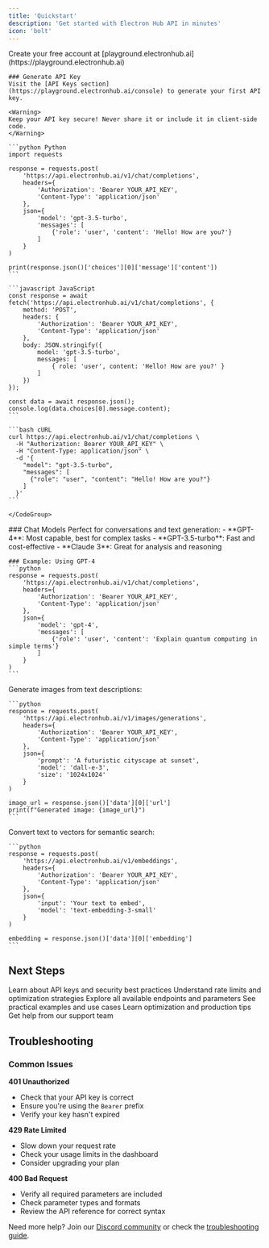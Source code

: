 ```yaml
---
title: 'Quickstart'
description: 'Get started with Electron Hub API in minutes'
icon: 'bolt'
---
```


<Steps>
  <Step title="Get Your API Key">
    Create your free account at [playground.electronhub.ai](https://playground.electronhub.ai)

    ### Generate API Key
    Visit the [API Keys section](https://playground.electronhub.ai/console) to generate your first API key.

    <Warning>
    Keep your API key secure! Never share it or include it in client-side code.
    </Warning>
  </Step>

  <Step title="Make Your First Request">
    <CodeGroup>

    ```python Python
    import requests

    response = requests.post(
        'https://api.electronhub.ai/v1/chat/completions',
        headers={
            'Authorization': 'Bearer YOUR_API_KEY',
            'Content-Type': 'application/json'
        },
        json={
            'model': 'gpt-3.5-turbo',
            'messages': [
                {'role': 'user', 'content': 'Hello! How are you?'}
            ]
        }
    )

    print(response.json()['choices'][0]['message']['content'])
    ```

    ```javascript JavaScript
    const response = await fetch('https://api.electronhub.ai/v1/chat/completions', {
        method: 'POST',
        headers: {
            'Authorization': 'Bearer YOUR_API_KEY',
            'Content-Type': 'application/json'
        },
        body: JSON.stringify({
            model: 'gpt-3.5-turbo',
            messages: [
                { role: 'user', content: 'Hello! How are you?' }
            ]
        })
    });

    const data = await response.json();
    console.log(data.choices[0].message.content);
    ```

    ```bash cURL
    curl https://api.electronhub.ai/v1/chat/completions \
      -H "Authorization: Bearer YOUR_API_KEY" \
      -H "Content-Type: application/json" \
      -d '{
        "model": "gpt-3.5-turbo",
        "messages": [
          {"role": "user", "content": "Hello! How are you?"}
        ]
      }'
    ```

    </CodeGroup>
  </Step>

  <Step title="Explore Different Models">
    ### Chat Models
    Perfect for conversations and text generation:
    - **GPT-4**: Most capable, best for complex tasks
    - **GPT-3.5-turbo**: Fast and cost-effective
    - **Claude 3**: Great for analysis and reasoning

    ### Example: Using GPT-4
    ```python
    response = requests.post(
        'https://api.electronhub.ai/v1/chat/completions',
        headers={
            'Authorization': 'Bearer YOUR_API_KEY',
            'Content-Type': 'application/json'
        },
        json={
            'model': 'gpt-4',
            'messages': [
                {'role': 'user', 'content': 'Explain quantum computing in simple terms'}
            ]
        }
    )
    ```
  </Step>

  <Step title="Try Image Generation">
    Generate images from text descriptions:

    ```python
    response = requests.post(
        'https://api.electronhub.ai/v1/images/generations',
        headers={
            'Authorization': 'Bearer YOUR_API_KEY',
            'Content-Type': 'application/json'
        },
        json={
            'prompt': 'A futuristic cityscape at sunset',
            'model': 'dall-e-3',
            'size': '1024x1024'
        }
    )

    image_url = response.json()['data'][0]['url']
    print(f"Generated image: {image_url}")
    ```
  </Step>

  <Step title="Text Embeddings">
    Convert text to vectors for semantic search:

    ```python
    response = requests.post(
        'https://api.electronhub.ai/v1/embeddings',
        headers={
            'Authorization': 'Bearer YOUR_API_KEY',
            'Content-Type': 'application/json'
        },
        json={
            'input': 'Your text to embed',
            'model': 'text-embedding-3-small'
        }
    )

    embedding = response.json()['data'][0]['embedding']
    ```
  </Step>
</Steps>

## Next Steps

<CardGroup cols={2}>

<Card title="Authentication Guide" icon="key" href="/getting-started/authentication">
  Learn about API keys and security best practices
</Card>

<Card title="Rate Limits" icon="gauge" href="/getting-started/rate-limits">
  Understand rate limits and optimization strategies
</Card>

<Card title="API Reference" icon="book" href="/api-reference/chat/completions">
  Explore all available endpoints and parameters
</Card>

<Card title="Examples" icon="code" href="/examples/chat-examples">
  See practical examples and use cases
</Card>

<Card title="Best Practices" icon="star" href="/guides/best-practices">
  Learn optimization and production tips
</Card>

<Card title="Contact Support" icon="envelope" href="mailto:support@electronhub.ai">
  Get help from our support team
</Card>

</CardGroup>

## Troubleshooting

### Common Issues

**401 Unauthorized**
- Check that your API key is correct
- Ensure you're using the `Bearer` prefix
- Verify your key hasn't expired

**429 Rate Limited**
- Slow down your request rate
- Check your usage limits in the dashboard
- Consider upgrading your plan

**400 Bad Request**
- Verify all required parameters are included
- Check parameter types and formats
- Review the API reference for correct syntax

Need more help? Join our [Discord community](https://discord.com/invite/electronhub) or check the [troubleshooting guide](/getting-started/errors).

